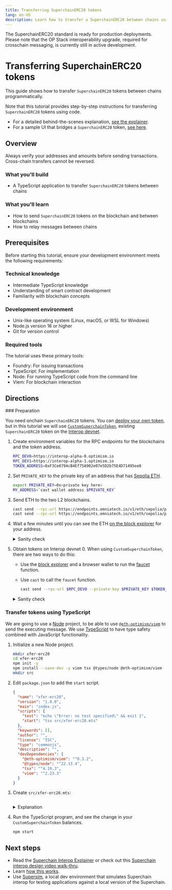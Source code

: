 ```yaml
---
title: Transferring SuperchainERC20 tokens
lang: en-US
description: Learn how to transfer a SuperchainERC20 between chains using L2ToL2CrossDomainMessenger.
---
```



<Callout>
  The SuperchainERC20 standard is ready for production deployments.
  Please note that the OP Stack interoperability upgrade, required for crosschain messaging, is currently still in active development.
</Callout>

# Transferring SuperchainERC20 tokens

This guide shows how to transfer `SuperchainERC20` tokens between chains programmatically.

Note that this tutorial provides step-by-step instructions for transferring `SuperchainERC20` tokens using code.

*   For a detailed behind-the-scenes explanation, [see the explainer](../superchain-erc20#how-it-works).
*   For a sample UI that bridges a `SuperchainERC20` token, [see here](https://interop-alpha-app.superchain.tools/).

## Overview

<Callout type="warning">
  Always verify your addresses and amounts before sending transactions.
  Cross-chain transfers cannot be reversed.
</Callout>

### What you'll build

*   A TypeScript application to transfer `SuperchainERC20` tokens between chains

### What you'll learn

*   How to send `SuperchainERC20` tokens on the blockchain and between blockchains
*   How to relay messages between chains

## Prerequisites

Before starting this tutorial, ensure your development environment meets the following requirements:

### Technical knowledge

*   Intermediate TypeScript knowledge
*   Understanding of smart contract development
*   Familiarity with blockchain concepts

### Development environment

*   Unix-like operating system (Linux, macOS, or WSL for Windows)
*   Node.js version 16 or higher
*   Git for version control

### Required tools

The tutorial uses these primary tools:

*   Foundry: For issuing transactions
*   TypeScript: For implementation
*   Node: For running TypeScript code from the command line
*   Viem: For blockchain interaction

## Directions

<Steps>
  ### Preparation

  You need onchain `SuperchainERC20` tokens.
  You can [deploy your own token](./deploy-superchain-erc20), but in this tutorial we will use [`CustomSuperchainToken`](https://sid.testnet.routescan.io/address/0xF3Ce0794cB4Ef75A902e07e5D2b75E4D71495ee8),  existing `SuperchainERC20` token on the [Interop devnet](../tools/devnet).

  1.  Create environment variables for the RPC endpoints for the blockchains and the token address.

      ```sh
      RPC_DEV0=https://interop-alpha-0.optimism.io
      RPC_DEV1=https://interop-alpha-1.optimism.io
      TOKEN_ADDRESS=0xF3Ce0794cB4Ef75A902e07e5D2b75E4D71495ee8
      ```

  2.  Set `PRIVATE_KEY` to the private key of an address that has [Sepolia ETH](https://cloud.google.com/application/web3/faucet/ethereum/sepolia).

      ```sh
      export PRIVATE_KEY=0x<private key here>
      MY_ADDRESS=`cast wallet address $PRIVATE_KEY`
      ```

  3.  Send ETH to the two L2 blockchains.

      ```sh
      cast send --rpc-url https://endpoints.omniatech.io/v1/eth/sepolia/public --private-key $PRIVATE_KEY --value 0.02ether 0x7385d89d38ab79984e7c84fab9ce5e6f4815468a
      cast send --rpc-url https://endpoints.omniatech.io/v1/eth/sepolia/public --private-key $PRIVATE_KEY --value 0.02ether 0x55f5c4653dbcde7d1254f9c690a5d761b315500c
      ```

  4.  Wait a few minutes until you can see the ETH [on the block explorer](https://sid.testnet.routescan.io/) for your address.

      <details>
        <summary>Sanity check</summary>

        ```sh
        cast balance --ether $MY_ADDRESS --rpc-url $RPC_DEV0
        cast balance --ether $MY_ADDRESS --rpc-url $RPC_DEV1
        ```
      </details>

  5.  Obtain tokens on Interop devnet 0.
      When using `CustomSuperchainToken`, there are two ways to do this:

      *   Use the [block explorer](https://sid.testnet.routescan.io/address/0xF3Ce0794cB4Ef75A902e07e5D2b75E4D71495ee8/contract/420120000/writeContract?chainid=420120000) and a browser wallet to run the [faucet](https://sid.testnet.routescan.io/address/0xF3Ce0794cB4Ef75A902e07e5D2b75E4D71495ee8/contract/420120000/writeContract?chainid=420120000#F6) function.

      *   Use `cast` to call the `faucet` function.

          ```sh
          cast send --rpc-url $RPC_DEV0 --private-key $PRIVATE_KEY $TOKEN_ADDRESS "faucet()"
          ```

      <details>
        <summary>Sanity check</summary>

        Run this command to check your token balance.

        ```sh
        cast call --rpc-url $RPC_DEV0 $TOKEN_ADDRESS "balanceOf(address)" $MY_ADDRESS | cast --from-wei
        ```
      </details>

  ### Transfer tokens using TypeScript

  We are going to use a [Node](https://nodejs.org/en) project, to be able to use [`@eth-optimism/viem`](https://www.npmjs.com/package/@eth-optimism/viem) to send the executing message.
  We use [TypeScript](https://www.typescriptlang.org/) to have type safety combined with JavaScript functionality.

  1.  Initialize a new Node project.

      ```sh
      mkdir xfer-erc20
      cd xfer-erc20
      npm init -y
      npm install --save-dev -y viem tsx @types/node @eth-optimism/viem
      mkdir src
      ```

  2.  Edit `package.json` to add the `start` script.

      ```json
      {
        "name": "xfer-erc20",
        "version": "1.0.0",
        "main": "index.js",
        "scripts": {
          "test": "echo \"Error: no test specified\" && exit 1",
          "start": "tsx src/xfer-erc20.mts"
        },
        "keywords": [],
        "author": "",
        "license": "ISC",
        "type": "commonjs",
        "description": "",
        "devDependencies": {
          "@eth-optimism/viem": "^0.3.2",
          "@types/node": "^22.13.4",
          "tsx": "^4.19.3",
          "viem": "^2.23.3"
        }
      }      
      ```

  3.  Create `src/xfer-erc20.mts`:

      ```typescript file=<rootDir>/public/tutorials/xfer-erc20.mts hash=19a948eeb482046afb1a55ccc5019599
      ```

      <details>
        <summary>Explanation</summary>

        ```typescript file=<rootDir>/public/tutorials/xfer-erc20.mts#L79-L84 hash=85f317d0cbe2b59e303e36a3e6154c62
        ```

        Use `@eth-optimism/viem`'s `walletActionsL2().sendSuperchainERC20` to send the `SuperchainERC20` tokens.
        Internally, this function calls [`SuperchainTokenBridge.sendERC20`](https://github.com/ethereum-optimism/optimism/blob/develop/packages/contracts-bedrock/src/L2/SuperchainTokenBridge.sol#L52-L78) to send the tokens.

        ```typescript file=<rootDir>/public/tutorials/xfer-erc20.mts#L88-L90 hash=cab6e961b558f4f5a7b877062b1cfa45 
        ```

        To relay a message, we need the information in the receipt.
        Also, we need to wait until the transaction with the relayed message is actually part of a block.

        ```typescript file=<rootDir>/public/tutorials/xfer-erc20.mts#L92-L94 hash=1da0981adb2fbd38cccf1b0602158418 
        ```

        A single transaction can send multiple messages.
        But here we know we sent just one, so we look for the first one in the list.

        ```typescript file=<rootDir>/public/tutorials/xfer-erc20.mts#L96-L99 hash=b5ad9f0c44aee84742cd20c348fdb156 
        ```

        This is how you use `@eth-optimism/viem` to create an executing message.
      </details>

  4.  Run the TypeScript program, and see the change in your `CustomSuperchainToken` balances.

      ```sh
      npm start
      ```
</Steps>

## Next steps

*   Read the [Superchain Interop Explainer](/stack/interop/explainer#faqs) or check out this [Superchain interop design video walk-thru](https://www.youtube.com/watch?v=FKc5RgjtGes).
*   Learn [how this works](/stack/interop/superchain-erc20).
*   Use [Supersim](/app-developers/tools/supersim), a local dev environment that simulates Superchain interop for testing applications against a local version of the Superchain.
